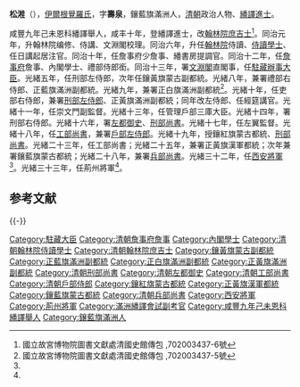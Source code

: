 '''松溎'''（{{bd|1833年||1907年|catIdx=}}），[[伊爾根覺羅氏|伊爾根覺羅氏]]，字'''壽泉'''，鑲藍旗滿洲人，[[清朝|清朝]]政治人物、[[繙譯進士|繙譯進士]]。

咸豐九年己未恩科繙譯舉人，咸丰十年，登繙譯進士，改[[翰林院|翰林院]][[庶吉士|庶吉士]]<ref name="國立故宮博物院圖書文獻處清國史館傳包 ,702003437-6號">國立故宮博物院圖書文獻處清國史館傳包 ,702003437-6號</ref>。同治元年，升翰林院编修、侍講、文淵閣校理。同治六年，升任[[翰林院|翰林院]]侍讀、[[侍讀學士|侍讀學士]]、任日講起居注官。同治十年，任詹事府少詹事、繙書房提調官。同治十二年，任[[詹事府|詹事府]]詹事、內閣學士、禮部侍郎銜。同治十三年，署[[文淵閣|文淵閣]]直閣事，任[[駐藏辦事大臣|駐藏辦事大臣]]。光緒五年，任刑部左侍郎，次年任鑲黃旗蒙古副都統。光緒八年，兼署禮部右侍郎、正藍旗滿洲副都統。光緒九年，兼署正白旗滿洲副都統<ref>國立故宮博物院圖書文獻處清國史館傳包 ,702003437-5號</ref>。光緒十年，任吏部右侍郎，兼署[[刑部左侍郎|刑部左侍郎]]、正黃旗滿洲副都統；同年改左侍郎、任經筵講官。光緒十一年，任崇文門副監督。光緒十三年，任管理戶部三庫大臣。光緒十四年，署刑部右侍郎。光緒十六年，署[[左都御史|左都御史]]、[[刑部尚書|刑部尚書]]。光緒十七年，任左翼監督。光緒十八年，任[[工部尚書|工部尚書]]，兼署[[戶部左侍郎|戶部左侍郎]]。光緒十九年，授鑲紅旗蒙古都統、[[刑部尚書|刑部尚書]]。光緒二十三年，任工部尚書；光緒二十五年，兼署正黃旗漢軍都統；次年兼署鑲藍旗蒙古都統；光緒二十八年，兼署[[兵部尚書|兵部尚書]]。光緒三十二年，任[[西安將軍|西安將軍]]<ref name="國立故宮博物院圖書文獻處清國史館傳包 ,702003437-6號"/>。光緒三十三年，任荊州將軍<ref name="國立故宮博物院圖書文獻處清國史館傳包 ,702003437-6號"/>。

==参考文献==
{{reflist}}
{{-}}
{{start box}}
{{s-off}}
{{succession box|[[熙敬|熙敬]]|[[懷塔布|懷塔布]]|[[清朝工部尚書列表|清朝工部滿尚書]]|<small>光緒十八年八月甲申 - 光緒十九年九月乙酉</small><br /><small>1892年10月19日 - 1893年10月15日</small>}}
{{succession box|[[剛毅|剛毅]]|[[松壽|松壽]]|[[清朝工部尚書列表|清朝工部滿尚書]]|<small>光緒二十三年七月甲午 - 光緒三十二年正月癸巳</small><br /><small>1897年8月4日 - 1906年2月18日</small>}}
{{succession box|[[貴恒|貴恒]]|[[剛毅|剛毅]]|[[清朝刑部尚書列表|清朝刑部滿尚書]]|<small>光緒十九年九月乙酉 - 光緒二十三年七月甲午</small><br /><small>1893年10月15日 - 1897年8月4日</small>}}
{{end box}}
{{咸豐十年庚申恩科繙譯進士金榜}}
[[Category:駐藏大臣|Category:駐藏大臣]]
[[Category:清朝詹事府詹事|Category:清朝詹事府詹事]]
[[Category:內閣學士|Category:內閣學士]]
[[Category:清朝翰林院侍讀學士|Category:清朝翰林院侍讀學士]]
[[Category:清朝翰林院庶吉士|Category:清朝翰林院庶吉士]]
[[Category:鑲黃旗蒙古副都統|Category:鑲黃旗蒙古副都統]]
[[Category:正藍旗滿洲副都統|Category:正藍旗滿洲副都統]]
[[Category:正白旗滿洲副都統|Category:正白旗滿洲副都統]]
[[Category:正黃旗滿洲副都統|Category:正黃旗滿洲副都統]]
[[Category:清朝刑部尚書|Category:清朝刑部尚書]]
[[Category:清朝左都御史|Category:清朝左都御史]]
[[Category:清朝工部尚書|Category:清朝工部尚書]]
[[Category:清朝戶部侍郎|Category:清朝戶部侍郎]]
[[Category:鑲紅旗蒙古都統|Category:鑲紅旗蒙古都統]]
[[Category:正黃旗漢軍都統|Category:正黃旗漢軍都統]]
[[Category:鑲藍旗蒙古都統|Category:鑲藍旗蒙古都統]]
[[Category:清朝兵部尚書|Category:清朝兵部尚書]]
[[Category:西安將軍|Category:西安將軍]]
[[Category:荊州將軍|Category:荊州將軍]]
[[Category:滿洲繙譯會試副考官|Category:滿洲繙譯會試副考官]]
[[Category:咸豐九年己未恩科繙譯舉人|Category:咸豐九年己未恩科繙譯舉人]]
[[Category:鑲藍旗滿洲人|Category:鑲藍旗滿洲人]]